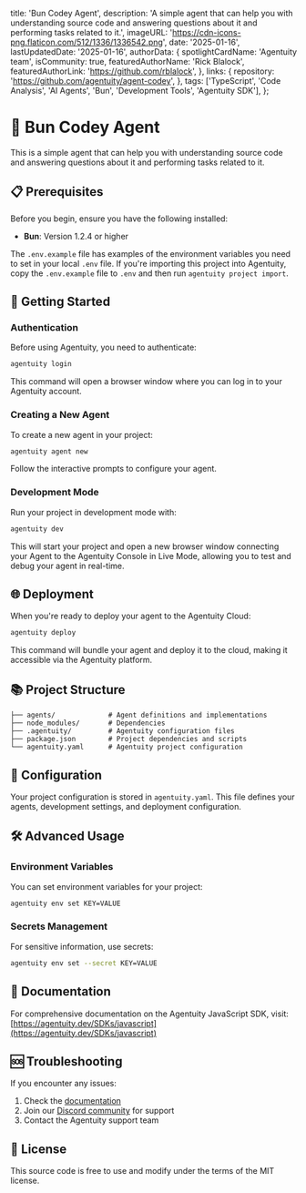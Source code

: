   title: 'Bun Codey Agent',
  description: 'A simple agent that can help you with understanding source code and answering questions about it and performing tasks related to it.',
  imageURL: 'https://cdn-icons-png.flaticon.com/512/1336/1336542.png',
  date: '2025-01-16',
  lastUpdatedDate: '2025-01-16',
  authorData: {
    spotlightCardName: 'Agentuity team',
    isCommunity: true,
    featuredAuthorName: 'Rick Blalock',
    featuredAuthorLink: 'https://github.com/rblalock',
  },
  links: {
    repository: 'https://github.com/agentuity/agent-codey',
  },
  tags: ['TypeScript', 'Code Analysis', 'AI Agents', 'Bun', 'Development Tools', 'Agentuity SDK'],
};

# 🤖 Bun Codey Agent

This is a simple agent that can help you with understanding source code and answering questions about it and performing tasks related to it.

## 📋 Prerequisites

Before you begin, ensure you have the following installed:

- **Bun**: Version 1.2.4 or higher

The `.env.example` file has examples of the environment variables you need to set in your local `.env` file. If you're importing this project into Agentuity, copy the `.env.example` file to `.env` and then run `agentuity project import`.

## 🚀 Getting Started

### Authentication

Before using Agentuity, you need to authenticate:

```bash
agentuity login
```

This command will open a browser window where you can log in to your Agentuity account.

### Creating a New Agent

To create a new agent in your project:

```bash
agentuity agent new
```

Follow the interactive prompts to configure your agent.

### Development Mode

Run your project in development mode with:

```bash
agentuity dev
```

This will start your project and open a new browser window connecting your Agent to the Agentuity Console in Live Mode, allowing you to test and debug your agent in real-time.

## 🌐 Deployment

When you're ready to deploy your agent to the Agentuity Cloud:

```bash
agentuity deploy
```

This command will bundle your agent and deploy it to the cloud, making it accessible via the Agentuity platform.

## 📚 Project Structure

```
├── agents/             # Agent definitions and implementations
├── node_modules/       # Dependencies
├── .agentuity/         # Agentuity configuration files
├── package.json        # Project dependencies and scripts
└── agentuity.yaml      # Agentuity project configuration
```

## 🔧 Configuration

Your project configuration is stored in `agentuity.yaml`. This file defines your agents, development settings, and deployment configuration.

## 🛠️ Advanced Usage

### Environment Variables

You can set environment variables for your project:

```bash
agentuity env set KEY=VALUE
```

### Secrets Management

For sensitive information, use secrets:

```bash
agentuity env set --secret KEY=VALUE
```

## 📖 Documentation

For comprehensive documentation on the Agentuity JavaScript SDK, visit:
[https://agentuity.dev/SDKs/javascript](https://agentuity.dev/SDKs/javascript)

## 🆘 Troubleshooting

If you encounter any issues:

1. Check the [documentation](https://agentuity.dev/SDKs/javascript)
2. Join our [Discord community](https://discord.com/invite/vtn3hgUfuc) for support
3. Contact the Agentuity support team

## 📝 License

This source code is free to use and modify under the terms of the MIT license.
